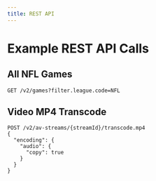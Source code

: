 ```yaml
---
title: REST API
---
```


# Example REST API Calls

## All NFL Games

```http
GET /v2/games?filter.league.code=NFL
```

## Video MP4 Transcode

```http
POST /v2/av-streams/{streamId}/transcode.mp4
{
  "encoding": {
    "audio": {
      "copy": true
    }
  }
}
```
